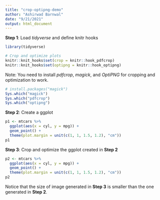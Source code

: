 ```yaml
---
title: "crop-optipng-demo"
author: "Ashirwad Barnwal"
date: "9/21/2021"
output: html_document
---
```


**Step 1**: Load *tidyverse* and define knitr hooks

```r
library(tidyverse)

# Crop and optimize plots
knitr::knit_hooks$set(crop = knitr::hook_pdfcrop)
knitr::knit_hooks$set(optipng = knitr::hook_optipng)
```

Note: You need to install *pdfcrop*, *magick*, and *OptiPNG* for cropping and optimization to work.

```r
# install.packages("magick")
Sys.which("magick")
Sys.which("pdfcrop")
Sys.which("optipng")
```

**Step 2**: Create a ggplot

```r
p1 <- mtcars %>%
  ggplot(aes(x = cyl, y = mpg)) + 
  geom_point() + 
  theme(plot.margin = unit(c(1, 1, 1.5, 1.2), "cm"))
p1
```

**Step 3**: Crop and optimize the ggplot created in **Step 2**

```r
p2 <- mtcars %>%
  ggplot(aes(x = cyl, y = mpg)) + 
  geom_point() + 
  theme(plot.margin = unit(c(1, 1, 1.5, 1.2), "cm"))
p2
```

Notice that the size of image generated in **Step 3** is smaller than the one generated in **Step 2**.

